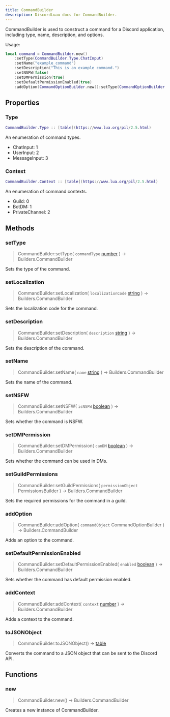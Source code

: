 ```yaml
---
title: CommandBuilder
description: DiscordLuau docs for CommandBuilder.
---
```

[//]: # (This file was automatically compiled through the Generator luau code under this repository)
[//]: # (if you want to edit the documentation of discord-luau, please write changes)
[//]: # (to the discord-luau repository itself, we extract the comments from discord-luau and translate)
[//]: # (them into markdown files that Nextra can interpret!)

CommandBuilder is used to construct a command for a Discord application, including type, name, description, and options.

Usage:
```lua
local command = CommandBuilder.new()
	:setType(CommandBuilder.Type.ChatInput)
	:setName("example_command")
	:setDescription("This is an example command.")
	:setNSFW(false)
	:setDMPermission(true)
	:setDefaultPermissionEnabled(true)
	:addOption(CommandOptionBuilder.new():setType(CommandOptionBuilder.Type.String):setName("option1"):setDescription("An option"))
```

[//]: # (----- DOCUMENT PROPERTIES ----- )

## Properties

### Type

 ```lua
 CommandBuilder.Type :: [table](https://www.lua.org/pil/2.5.html)
```


An enumeration of command types.

- ChatInput: 1
- UserInput: 2
- MessageInput: 3
### Context

 ```lua
 CommandBuilder.Context :: [table](https://www.lua.org/pil/2.5.html)
```


An enumeration of command contexts.

- Guild: 0
- BotDM: 1
- PrivateChannel: 2

[//]: # (----- DOCUMENT METHODS ----- )

## Methods

### setType

> CommandBuilder:setType( `commandType` [number](https://www.lua.org/pil/2.3.html) ) ->  Builders.CommandBuilder 

Sets the type of the command.
### setLocalization

> CommandBuilder:setLocalization( `localizationCode` [string](https://www.lua.org/pil/2.4.html) ) ->  Builders.CommandBuilder 

Sets the localization code for the command.
### setDescription

> CommandBuilder:setDescription( `description` [string](https://www.lua.org/pil/2.4.html) ) ->  Builders.CommandBuilder 

Sets the description of the command.
### setName

> CommandBuilder:setName( `name` [string](https://www.lua.org/pil/2.4.html) ) ->  Builders.CommandBuilder 

Sets the name of the command.
### setNSFW

> CommandBuilder:setNSFW( `isNSFW` [boolean](https://www.lua.org/pil/2.2.html) ) ->  Builders.CommandBuilder 

Sets whether the command is NSFW.
### setDMPermission

> CommandBuilder:setDMPermission( `canDM` [boolean](https://www.lua.org/pil/2.2.html) ) ->  Builders.CommandBuilder 

Sets whether the command can be used in DMs.
### setGuildPermissions

> CommandBuilder:setGuildPermissions( `permissionObject` PermissionsBuilder ) ->  Builders.CommandBuilder 

Sets the required permissions for the command in a guild.
### addOption

> CommandBuilder:addOption( `commandObject` CommandOptionBuilder ) ->  Builders.CommandBuilder 

Adds an option to the command.
### setDefaultPermissionEnabled

> CommandBuilder:setDefaultPermissionEnabled( `enabled` [boolean](https://www.lua.org/pil/2.2.html) ) ->  Builders.CommandBuilder 

Sets whether the command has default permission enabled.
### addContext

> CommandBuilder:addContext( `context` [number](https://www.lua.org/pil/2.3.html) ) ->  Builders.CommandBuilder 

Adds a context to the command.
### toJSONObject

> CommandBuilder:toJSONObject() ->  [table](https://www.lua.org/pil/2.5.html) 

Converts the command to a JSON object that can be sent to the Discord API.

[//]: # (----- DOCUMENT FUNCTIONS ----- )

## Functions

### new

> CommandBuilder.new() ->  Builders.CommandBuilder 

Creates a new instance of CommandBuilder.

